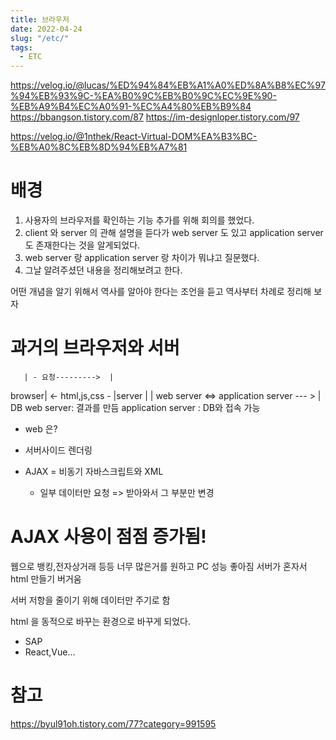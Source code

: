 ```yaml
---
title: 브라우저 
date: 2022-04-24
slug: "/etc/"
tags:
  - ETC
--- 
```


https://velog.io/@lucas/%ED%94%84%EB%A1%A0%ED%8A%B8%EC%97%94%EB%93%9C-%EA%B0%9C%EB%B0%9C%EC%9E%90-%EB%A9%B4%EC%A0%91-%EC%A4%80%EB%B9%84
https://bbangson.tistory.com/87
https://im-designloper.tistory.com/97

https://velog.io/@1nthek/React-Virtual-DOM%EA%B3%BC-%EB%A0%8C%EB%8D%94%EB%A7%81

# 배경

1. 사용자의 브라우저를 확인하는 기능 추가를 위해 회의를 했었다.
2. client 와 server 의 관해 설명을 듣다가 web server 도 있고  application server 도 존재한다는 것을 알게되었다.
3. web server 랑 application server 랑 차이가 뭐냐고 질문했다.
3. 그날 알려주셨던 내용을 정리해보려고 한다.

어떤 개념을 알기 위해서 역사를 알아야 한다는 조언을 듣고 역사부터 차례로 정리해 보자

# 과거의 브라우저와 서버

       | - 요청--------->  | 
browser| <- html,js,css - |server 
       |                  | web server <=> application server --- > | DB
web server: 결과를 만듬
application server : DB와 접속 가능

* web 은?
* 서버사이드 렌더링 

*  AJAX = 비동기 자바스크립트와 XML 
    - 일부 데이터만 요청 => 받아와서 그 부분만 변경
    
# AJAX 사용이 점점 증가됨!

웹으로 뱅킹,전자상거래 등등 너무 많은거를 원하고
PC 성능 좋아짐
서버가 혼자서 html 만들기 버거움

서버 저항을 줄이기 위해 데이터만 주기로 함

html 을 동적으로 바꾸는 환경으로 바꾸게 되었다.

* SAP
* React,Vue...

# 참고
https://byul91oh.tistory.com/77?category=991595

